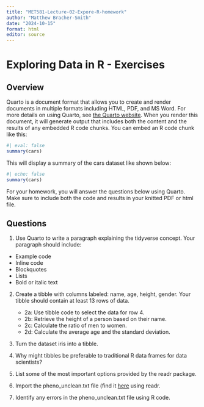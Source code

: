 ```yaml
---
title: "MET581-Lecture-02-Expore-R-homework"
author: "Matthew Bracher-Smith"
date: "2024-10-15"
format: html
editor: source
---
```


# Exploring Data in R - Exercises

## Overview

Quarto is a document format that allows you to create and render documents in multiple formats including HTML, PDF, and MS Word. For more details on using Quarto, see [the Quarto website](https://quarto.org). When you render this document, it will generate output that includes both the content and the results of any embedded R code chunks. You can embed an R code chunk like this:

```r
#| eval: false
summary(cars)
```

This will display a summary of the cars dataset like shown below:

```r
#| echo: false
summary(cars)
```

For your homework, you will answer the questions below using Quarto. Make sure to include both the code and results in your knitted PDF or html file.

## Questions

1.  Use Quarto to write a paragraph explaining the tidyverse concept. Your paragraph should include:

   - Example code
   - Inline code
   - Blockquotes
   - Lists
   - Bold or italic text

2. Create a tibble with columns labeled: name, age, height, gender. Your tibble should contain at least 13 rows of data.

   -  2a: Use tibble code to select the data for row 4. 
   -  2b: Retrieve the height of a person based on their name. 
   -  2c: Calculate the ratio of men to women. 
   -  2d: Calculate the average age and the standard deviation. 
  
3. Turn the dataset iris into a tibble.

4. Why might tibbles be preferable to traditional R data frames for data scientists?

5. List some of the most important options provided by the readr package.

6. Import the pheno_unclean.txt file (find it [here](https://github.com/H-Mateus/MET581---Computing-for-Bioinformatics-and-Genetic-Epidemiology/blob/main/data/pheno_unclean.txt) using readr.

7. Identify any errors in the pheno_unclean.txt file using R code.
